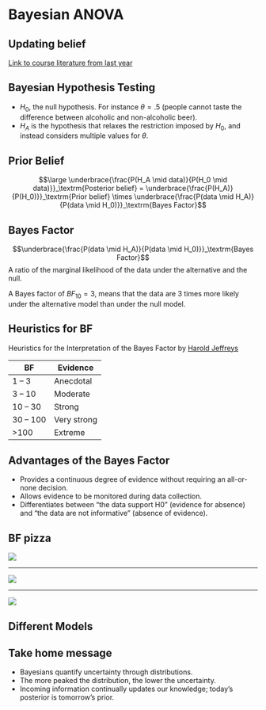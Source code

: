 # Bayesian ANOVA {.section}

## Updating belief

[Link to course literature from last year](https://johnnydoorn.github.io/BayesBookQuarto/)


## Bayesian Hypothesis Testing

* $H_0$, the null hypothesis.  For instance $\theta = .5$ (people cannot taste the difference between alcoholic and non-alcoholic beer).
* $H_A$ is the hypothesis that relaxes the restriction imposed by $H_0$, and instead considers multiple values for $\theta$.

## Prior Belief

$$\large \underbrace{\frac{P(H_A \mid data)}{P(H_0 \mid data)}}_\textrm{Posterior belief} = \underbrace{\frac{P(H_A)}{P(H_0)}}_\textrm{Prior belief} \times \underbrace{\frac{P(data \mid H_A)}{P(data \mid H_0)}}_\textrm{Bayes Factor}$$

## Bayes Factor {.subsection}

$$\underbrace{\frac{P(data \mid H_A)}{P(data \mid H_0)}}_\textrm{Bayes Factor}$$
A ratio of the marginal likelihood of the data under the alternative and the null.

A Bayes factor of ${BF}_{10} = 3$, means that the data are 3 times more likely under the alternative model than under the null model.


## Heuristics for BF {.subsection}

Heuristics for the Interpretation of the Bayes Factor by [Harold Jeffreys](https://en.wikipedia.org/wiki/Harold_Jeffreys)

BF       | Evidence
---------|----------
 1 – 3   | Anecdotal
 3 – 10  | Moderate
10 – 30  | Strong
30 – 100 | Very strong
>100     | Extreme

## Advantages of the Bayes Factor

* Provides a continuous degree of evidence without requiring an all-or-none decision.
* Allows evidence to be monitored during data collection.
* Differentiates between “the data support H0” (evidence for absence) and “the data are not informative” (absence of evidence).

## BF pizza

![](../../../../topics/bayes/BF1.png)

-------

![](../../../../topics/bayes/BF3.png)

-------

![](../../../../topics/bayes/BF13.png)



## Different Models



## Take home message

* Bayesians quantify uncertainty through distributions.
* The more peaked the distribution, the lower the uncertainty.
* Incoming information continually updates our knowledge; today’s posterior is tomorrow’s prior.